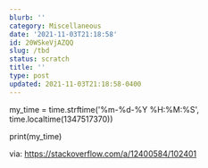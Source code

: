 ```yaml
---
blurb: ''
category: Miscellaneous
date: '2021-11-03T21:18:58'
id: 20WSkeVjAZQQ
slug: /tbd
status: scratch
title: ''
type: post
updated: 2021-11-03T21:18:58-0400
---
```



my_time = time.strftime('%m-%d-%Y %H:%M:%S', time.localtime(1347517370))

print(my_time)

via: https://stackoverflow.com/a/12400584/102401